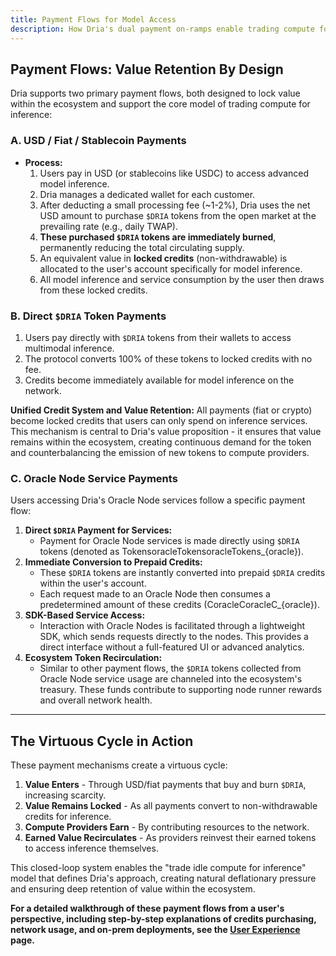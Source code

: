 ```yaml
---
title: Payment Flows for Model Access
description: How Dria's dual payment on-ramps enable trading compute for inference and ensure value retention within the ecosystem.
---
```


## Payment Flows: Value Retention By Design

Dria supports two primary payment flows, both designed to lock value within the ecosystem and support the core model of trading compute for inference:

### **A. USD / Fiat / Stablecoin Payments**
- **Process:**
    1. Users pay in USD (or stablecoins like USDC) to access advanced model inference.
    2. Dria manages a dedicated wallet for each customer.
    3. After deducting a small processing fee (~1-2%), Dria uses the net USD amount to purchase `$DRIA` tokens from the open market at the prevailing rate (e.g., daily TWAP).
    4. **These purchased `$DRIA` tokens are immediately burned**, permanently reducing the total circulating supply.
    5. An equivalent value in **locked credits** (non-withdrawable) is allocated to the user's account specifically for model inference.
    6. All model inference and service consumption by the user then draws from these locked credits.

### **B. Direct `$DRIA` Token Payments**
1. Users pay directly with `$DRIA` tokens from their wallets to access multimodal inference.
2. The protocol converts 100% of these tokens to locked credits with no fee.
3. Credits become immediately available for model inference on the network.

**Unified Credit System and Value Retention:**
All payments (fiat or crypto) become locked credits that users can only spend on inference services. This mechanism is central to Dria's value proposition - it ensures that value remains within the ecosystem, creating continuous demand for the token and counterbalancing the emission of new tokens to compute providers.

### **C. Oracle Node Service Payments**
Users accessing Dria's Oracle Node services follow a specific payment flow:

1.  **Direct `$DRIA` Payment for Services:**
    *   Payment for Oracle Node services is made directly using `$DRIA` tokens (denoted as TokensoracleTokensoracleTokens_{oracle}).
2.  **Immediate Conversion to Prepaid Credits:**
    *   These `$DRIA` tokens are instantly converted into prepaid `$DRIA` credits within the user's account.
    *   Each request made to an Oracle Node then consumes a predetermined amount of these credits (CoracleCoracleC_{oracle}).
3.  **SDK-Based Service Access:**
    *   Interaction with Oracle Nodes is facilitated through a lightweight SDK, which sends requests directly to the nodes. This provides a direct interface without a full-featured UI or advanced analytics.
4.  **Ecosystem Token Recirculation:**
    *   Similar to other payment flows, the `$DRIA` tokens collected from Oracle Node service usage are channeled into the ecosystem's treasury. These funds contribute to supporting node runner rewards and overall network health. 

---

## The Virtuous Cycle in Action

These payment mechanisms create a virtuous cycle:

1. **Value Enters** - Through USD/fiat payments that buy and burn `$DRIA`, increasing scarcity.
2. **Value Remains Locked** - As all payments convert to non-withdrawable credits for inference.
3. **Compute Providers Earn** - By contributing resources to the network.
4. **Earned Value Recirculates** - As providers reinvest their earned tokens to access inference themselves.

This closed-loop system enables the "trade idle compute for inference" model that defines Dria's approach, creating natural deflationary pressure and ensuring deep retention of value within the ecosystem.

**For a detailed walkthrough of these payment flows from a user's perspective, including step-by-step explanations of credits purchasing, network usage, and on-prem deployments, see the [User Experience](/docs/user-experience) page.** 